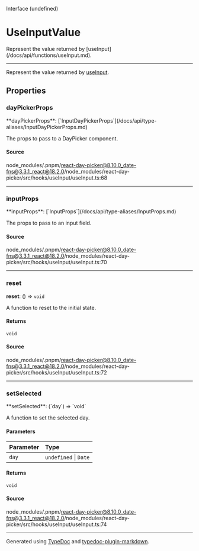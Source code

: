<SectionTitle>Interface (undefined)</SectionTitle>

# UseInputValue

<Description>
  Represent the value returned by [useInput](/docs/api/functions/useInput.md).
</Description>

---

Represent the value returned by [useInput](/docs/api/functions/useInput.md).

## Properties

<a id="daypickerprops" name="daypickerprops"></a>

### dayPickerProps

<SignatureMemberIdentifier>
  **dayPickerProps**:
  [`InputDayPickerProps`](/docs/api/type-aliases/InputDayPickerProps.md)
</SignatureMemberIdentifier>

The props to pass to a DayPicker component.

#### Source

node_modules/.pnpm/react-day-picker@8.10.0_date-fns@3.3.1_react@18.2.0/node_modules/react-day-picker/src/hooks/useInput/useInput.ts:68

---

<a id="inputprops" name="inputprops"></a>

### inputProps

<SignatureMemberIdentifier>
  **inputProps**: [`InputProps`](/docs/api/type-aliases/InputProps.md)
</SignatureMemberIdentifier>

The props to pass to an input field.

#### Source

node_modules/.pnpm/react-day-picker@8.10.0_date-fns@3.3.1_react@18.2.0/node_modules/react-day-picker/src/hooks/useInput/useInput.ts:70

---

<a id="reset" name="reset"></a>

### reset

<SignatureMemberIdentifier>**reset**: () => `void`</SignatureMemberIdentifier>

A function to reset to the initial state.

#### Returns

`void`

#### Source

node_modules/.pnpm/react-day-picker@8.10.0_date-fns@3.3.1_react@18.2.0/node_modules/react-day-picker/src/hooks/useInput/useInput.ts:72

---

<a id="setselected" name="setselected"></a>

### setSelected

<SignatureMemberIdentifier>
  **setSelected**: (`day`) => `void`
</SignatureMemberIdentifier>

A function to set the selected day.

#### Parameters

| Parameter | Type                  |
| :-------- | :-------------------- |
| `day`     | `undefined` \| `Date` |

#### Returns

`void`

#### Source

node_modules/.pnpm/react-day-picker@8.10.0_date-fns@3.3.1_react@18.2.0/node_modules/react-day-picker/src/hooks/useInput/useInput.ts:74

---

Generated using [TypeDoc](https://typedoc.org) and [typedoc-plugin-markdown](https://typedoc-plugin-markdown.org).
